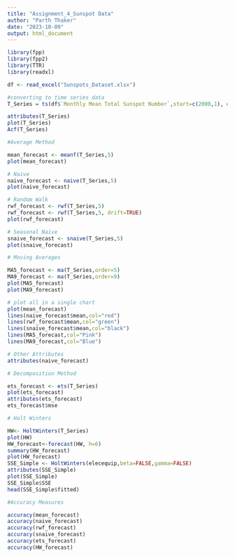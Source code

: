 ---
title: "Assignment_4_Sunspot Data"
author: "Parth Thaker"
date: "2023-10-09"
output: html_document
---

```{r}

library(fpp)
library(fpp2)
library(TTR)
library(readxl)

df <- read_excel("Sunspots_Dataset.xlsx")

#converting to time series data 
T_Series = ts(df$`Monthly Mean Total Sunspot Number`,start=c(2000,1), end=c(2021,1),frequency = 12)

attributes(T_Series)
plot(T_Series)
Acf(T_Series)

#Average Method 

mean_forecast <- meanf(T_Series,5)
plot(mean_forecast)

# Naive
naive_forecast <- naive(T_Series,5)
plot(naive_forecast)

# Random Walk
rwf_forecast <- rwf(T_Series,5)
rwf_forecast <- rwf(T_Series,5, drift=TRUE)
plot(rwf_forecast)

# Seasonal Naive
snaive_forecast <- snaive(T_Series,5)
plot(snaive_forecast)

# Moving Averages

MA5_forecast <- ma(T_Series,order=5)
MA9_forecast <- ma(T_Series,order=9)
plot(MA5_forecast)
plot(MA9_forecast)

# plot all in a single chart
plot(mean_forecast)
lines(naive_forecast$mean,col="red")
lines(rwf_forecast$mean,col="green")
lines(snaive_forecast$mean,col="black")
lines(MA5_forecast,col="Pink")
lines(MA9_forecast,col="Blue")

# Other Attributes 
attributes(naive_forecast)

# Decomposition Method 

ets_forecast <- ets(T_Series)
plot(ets_forecast)
attributes(ets_forecast)
ets_forecast$mse

# Holt Winters

HW<- HoltWinters(T_Series)
plot(HW)
HW_forecast<-forecast(HW, h=6)
summary(HW_forecast)
plot(HW_forecast)
SSE_Simple <- HoltWinters(elecequip,beta=FALSE,gamma=FALSE)
attributes(SSE_Simple)
plot(SSE_Simple)
SSE_Simple$SSE
head(SSE_Simple$fitted)

#Accuracy Measures 

accuracy(mean_forecast)
accuracy(naive_forecast)
accuracy(rwf_forecast)
accuracy(snaive_forecast)
accuracy(ets_forecast) 
accuracy(HW_forecast)




```

